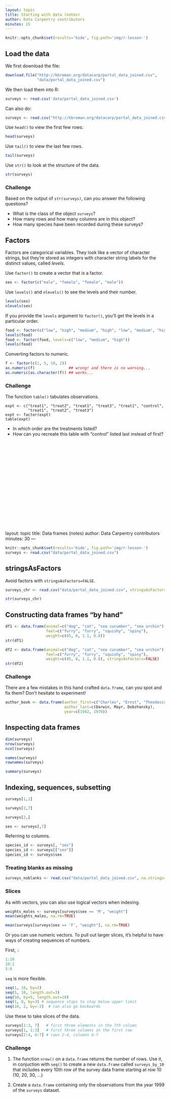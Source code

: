 ```yaml
---
layout: topic
title: Starting with data (notes)
author: Data Carpentry contributors
minutes: 15
---
```


```r
knitr::opts_chunk$set(results='hide', fig.path='img/r-lesson-')
```

## Load the data

We first download the file:

```r
download.file("http://kbroman.org/datacarp/portal_data_joined.csv",
              "data/portal_data_joined.csv")
```

We then load them into R:

```r
surveys <- read.csv('data/portal_data_joined.csv')
```

Can also do:

```r
surveys <- read.csv("http://kbroman.org/datacarp/portal_data_joined.csv")
```

Use `head()` to view the first few rows.

```r
head(surveys)
```

Use `tail()` to view the last few rows.


```r
tail(surveys)
```

Use `str()` to look at the structure of the data.

```r
str(surveys)
```

### Challenge

Based on the output of `str(surveys)`, can you answer the following questions?

* What is the class of the object `surveys`?
* How many rows and how many columns are in this object?
* How many species have been recorded during these surveys?


## Factors

Factors are categorical variables. They look like a vector of
character strings, but they're stored as integers with character
string labels for the distinct values, called _levels_.

Use `factor()` to create a vector that is a factor.

```r
sex <- factor(c("male", "female", "female", "male"))
```

Use `levels()` and `nlevels()` to see the levels and their number.

```r
levels(sex)
nlevels(sex)
```

If you provide the `levels` argument to `factor()`, you'll get the
levels in a particular order.

```r
food <- factor(c("low", "high", "medium", "high", "low", "medium", "high"))
levels(food)
food <- factor(food, levels=c("low", "medium", "high"))
levels(food)
```

Converting factors to numeric.

```r
f <- factor(c(1, 5, 10, 2))
as.numeric(f)               ## wrong! and there is no warning...
as.numeric(as.character(f)) ## works...
```

### Challenge

The function `table()` tabulates observations.

```
expt <- c("treat1", "treat2", "treat1", "treat3", "treat1", "control",
          "treat1", "treat2", "treat3")
expt <- factor(expt)
table(expt)
```

* In which order are the treatments listed?
* How can you recreate this table with "control" listed last instead
of first?


<br/> <br/> <br/> <br/> <br/> <br/> <br/> <br/> <br/> <br/>
---
layout: topic
title: Data frames (notes)
author: Data Carpentry contributors
minutes: 30
---

```r
knitr::opts_chunk$set(results='hide', fig.path='img/r-lesson-')
surveys <- read.csv("data/portal_data_joined.csv")
```

## stringsAsFactors

Avoid factors with `stringsAsFactors=FALSE`.

```r
surveys_chr <- read.csv("data/portal_data_joined.csv", stringsAsFactors=FALSE)
```

```r
str(surveys_chr)
```


## Constructing data frames "by hand"

```r
df1 <- data.frame(animal=c("dog", "cat", "sea cucumber", "sea urchin"),
                  feel=c("furry", "furry", "squishy", "spiny"),
                  weight=c(45, 8, 1.1, 0.8))
str(df1)

df2 <- data.frame(animal=c("dog", "cat", "sea cucumber", "sea urchin"),
                  feel=c("furry", "furry", "squishy", "spiny"),
                  weight=c(45, 8, 1.1, 0.8), stringsAsFactors=FALSE)
str(df2)
```


### Challenge

There are a few mistakes in this hand crafted `data.frame`, can you spot and
fix them? Don't hesitate to experiment!

```r
author_book <- data.frame(author_first=c("Charles", "Ernst", "Theodosius"),
                          author_last=c(Darwin, Mayr, Dobzhansky),
                          year=c(1942, 1970))
```

<!-- end challenge -->


## Inspecting data frames

```r
dim(surveys)
nrow(surveys)
ncol(surveys)

names(surveys)
rownames(surveys)

summary(surveys)
```

## Indexing, sequences, subsetting

```r
surveys[1,1]

surveys[2,7]

surveys[2,]

sex <- surveys[,7]
```

Referring to columns.

```r
species_id <- surveys[, "sex"]
species_id <- surveys[["sex"]]
species_id <- surveys$sex
```


### Treating blanks as missing

```r
surveys_noblanks <- read.csv("data/portal_data_joined.csv", na.strings=c("", "NA"))
```

### Slices

As with vectors, you can also use logical vectors when indexing.

```r
weights_males <- surveys[surveys$sex == 'M', "weight"]
mean(weights_males, na.rm=TRUE)

mean(surveys[surveys$sex == 'F', "weight"], na.rm=TRUE)
```

Or you can use numeric vectors. To pull out larger slices, it's
helpful to have ways of creating sequences of numbers.

First, `:`


```r
1:10
10:1
5:8
```

`seq` is more flexible.

```r
seq(1, 10, by=2)
seq(5, 10, length.out=3)
seq(50, by=5, length.out=10)
seq(1, 8, by=3) # sequence stops to stay below upper limit
seq(10, 2, by=-2)  # can also go backwards
```

Use these to take slices of the data.

```r
surveys[1:3, 7]   # first three elements in the 7th column
surveys[1, 1:3]   # first three columns in the first row
surveys[2:4, 6:7] # rows 2-4, columns 6-7
```

### Challenge

1. The function `nrow()` on a `data.frame` returns the number of rows. Use it,
   in conjuction with `seq()` to create a new `data.frame` called
   `surveys_by_10` that includes every 10th row of the survey data frame
   starting at row 10 (10, 20, 30, ...)

2. Create a `data.frame` containing only the observations from the
   year 1999 of the `surveys` dataset.



<br/> <br/> <br/> <br/> <br/> <br/> <br/> <br/> <br/> <br/>
